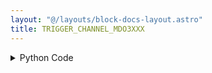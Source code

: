 ```yaml
---
layout: "@/layouts/block-docs-layout.astro"
title: TRIGGER_CHANNEL_MDO3XXX
---
```



<PythonDocsDisplay docstring={docstring} />
<AppDisplay app={app} />

<details>
<summary>Python Code</summary>
```python
from flojoy import flojoy, DataContainer, TextBlob, VisaConnection
from typing import Optional, Literal


@flojoy(inject_connection=True)
def TRIGGER_CHANNEL_MDO3XXX(
    connection: VisaConnection,
    channel: int = 0,
    query_set: Literal["query", "set"] = "query",
    default: Optional[DataContainer] = None,
) -> TextBlob:
    """The TRIGGER_CHANNEL_MDO3XXX node sets the triggering channel (or queries it).

    Requires a CONNECTION_MDO3XXX node at the start of the app to connect with
    the instrument. The VISA address will then be listed under 'connection'.

    This node should also work with compatible Tektronix scopes (untested):
    MDO4xxx, MSO4xxx, and DPO4xxx.

    Parameters
    ----------
    connection: VisaConnection
        The VISA address (requires the CONNECTION_MDO3XXX node).
    channel: int
        The channel to set as the triggering channel (used if set=True).
    query_set: str
        Whether to query or set the triggering channel.

    Returns
    -------
    DataContainer
        TextBlob: The triggering channel (e.g. CH1).
    """

    tek = connection.get_handle()

    match query_set:
        case "query":
            s = tek.trigger.source()
        case "set":
            tek.trigger.source(f"CH{1 + channel}")
            s = f"CH{1 + channel}"

    return TextBlob(text_blob=s)

```
[Find this Flojoy Block on GitHub](https://github.com/flojoy-ai/blocks/blob/main/blocks/IO/INSTRUMENTS/OSCILLOSCOPES/TEKTRONIX/MDO3XXX/BASIC/TRIGGER_CHANNEL_MDO3XXX/TRIGGER_CHANNEL_MDO3XXX.py)
</details>


## Example
